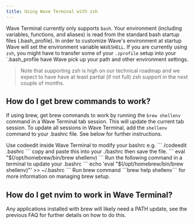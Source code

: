 ```yaml
---
title: Using Wave Terminal with zsh
---
```


Wave Terminal currently only supports `bash`. Your environment (including variables, functions, and aliases) is read from the standard bash startup files (.bash_profile). In order to customize Wave's environment at startup Wave will set the environment variable `WAVESHELL`. If you are currently using `zsh`, you might have to transfer some of your `.zprofile` setup into your `.bash_profile have Wave pick up your path and other environment settings.  

> Note that supporting zsh is high on our technical roadmap and we expect to have have at least partial (if not full) zsh support in the next couple of months.

## How do I get brew commands to work?

If using brew, get brew commands to work by running the `brew shellenv` command in a Wave Terminal tab session. This will update the current tab session. To update all sessions in Wave Terminal, add the `shellenv` command to your .bashrc file. See below for further instructions.

<AccordionGroup>
  <Accordion icon="scroll" title="Update .bashrc with codeedit">
    Use codeedit inside Wave Terminal to modify your bashrc e.g.
    ```
    /codeedit .bashrc
    ```
    copy and paste this into your ./bashrc then save the file.
    ```
    eval "$(/opt/homebrew/bin/brew shellenv)
    ```
  </Accordion>
  <Accordion icon="rectangle-terminal" title="Update .bashrc at command line">
    Run the following command in a terminal to update your .bashrc
    ```
    echo 'eval "$(/opt/homebrew/bin/brew shellenv)"' >> ~/.bashrc
    ```
  </Accordion>
</AccordionGroup>

<Tip>
  Run brew command ```brew help shellenv``` for more information on managing brew setup. 
</Tip>

## How do I get nvim to work in Wave Terminal?

Any applications installed with brew will likely need a PATH update, see the previous FAQ for further details on how to do this. 